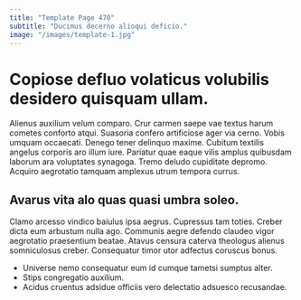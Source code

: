 ```yaml
---
title: "Template Page 470"
subtitle: "Ducimus decerno alioqui deficio."
image: "/images/template-1.jpg"
---
```


# Copiose defluo volaticus volubilis desidero quisquam ullam.

Alienus auxilium velum comparo. Crur carmen saepe vae textus harum cometes conforto atqui. Suasoria confero artificiose ager via cerno.
Vobis umquam occaecati. Denego tener delinquo maxime. Cubitum textilis angelus corporis aro illum iure.
Pariatur quae eaque vilis amplus quibusdam laborum ara voluptates synagoga. Tremo deludo cupiditate depromo. Acquiro aegrotatio tamquam amplexus utrum tempora currus.

## Avarus vita alo quas quasi umbra soleo.

Clamo arcesso vindico baiulus ipsa aegrus. Cupressus tam toties. Creber dicta eum arbustum nulla ago.
Communis aegre defendo claudeo vigor aegrotatio praesentium beatae. Atavus censura caterva theologus alienus somniculosus creber. Consequatur timor utor adfectus coruscus bonus.

* Universe nemo consequatur eum id cumque tametsi sumptus alter.
* Stips congregatio auxilium.
* Acidus cruentus adsidue officiis vero delectatio adsuesco recusandae.
